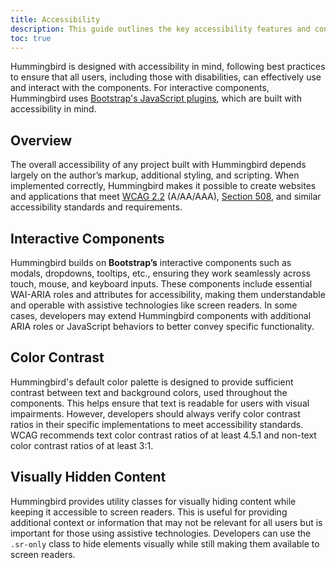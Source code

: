 ```yaml
---
title: Accessibility
description: This guide outlines the key accessibility features and considerations implemented in Hummingbird.
toc: true
---
```


Hummingbird is designed with accessibility in mind, following best practices to ensure that all users, including those with disabilities, can effectively use and interact with the components. For interactive components, Hummingbird uses <a href="https://getbootstrap.com/docs/5.3/getting-started/javascript/" target='_blank'>Bootstrap's JavaScript plugins</a>, which are built with accessibility in mind.

## Overview

The overall accessibility of any project built with Hummingbird depends largely on the author’s markup, additional styling, and scripting. When implemented correctly, Hummingbird makes it possible to create websites and applications that meet <a href='https://www.w3.org/TR/wcag/' target='_blank'>WCAG 2.2</a> (A/AA/AAA), <a href='https://www.section508.gov/' target='_blank'>Section 508</a>, and similar accessibility standards and requirements.

## Interactive Components

Hummingbird builds on **Bootstrap’s** interactive components such as modals, dropdowns, tooltips, etc., ensuring they work seamlessly across touch, mouse, and keyboard inputs. These components include essential WAI-ARIA roles and attributes for accessibility, making them understandable and operable with assistive technologies like screen readers. In some cases, developers may extend Hummingbird components with additional ARIA roles or JavaScript behaviors to better convey specific functionality.

## Color Contrast

Hummingbird's default color palette is designed to provide sufficient contrast between text and background colors, used throughout the components. This helps ensure that text is readable for users with visual impairments. However, developers should always verify color contrast ratios in their specific implementations to meet accessibility standards. WCAG recommends text color contrast ratios of at least 4.5.1 and non-text color contrast ratios of at least 3:1.

## Visually Hidden Content

Hummingbird provides utility classes for visually hiding content while keeping it accessible to screen readers. This is useful for providing additional context or information that may not be relevant for all users but is important for those using assistive technologies. Developers can use the `.sr-only` class to hide elements visually while still making them available to screen readers.